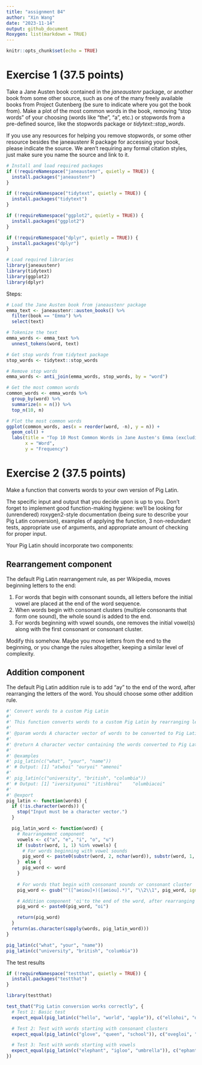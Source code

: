 ```yaml
---
title: "assignment B4"
author: "Xin Wang"
date: "2023-11-14"
output: github_document
Roxygen: list(markdown = TRUE)
---
```


```r
knitr::opts_chunk$set(echo = TRUE)
```

# Exercise 1 (37.5 points)
Take a Jane Austen book contained in the _janeaustenr_ package, or another book from some other source, such as one of the many freely available books from Project Gutenberg (be sure to indicate where you got the book from). Make a plot of the most common words in the book, removing “stop words” of your choosing (words like “the”, “a”, etc.) or stopwords from a pre-defined source, like the stopwords package or _tidytext::stop_words_.

If you use any resources for helping you remove stopwords, or some other resource besides the janeaustenr R package for accessing your book, please indicate the source. We aren’t requiring any formal citation styles, just make sure you name the source and link to it.

```r
# Install and load required packages
if (!requireNamespace("janeaustenr", quietly = TRUE)) {
  install.packages("janeaustenr")
}

if (!requireNamespace("tidytext", quietly = TRUE)) {
  install.packages("tidytext")
}

if (!requireNamespace("ggplot2", quietly = TRUE)) {
  install.packages("ggplot2")
}

if (!requireNamespace("dplyr", quietly = TRUE)) {
  install.packages("dplyr")
}

# Load required libraries
library(janeaustenr)
library(tidytext)
library(ggplot2)
library(dplyr)
```

Steps:

```r
# Load the Jane Austen book from janeaustenr package
emma_text <- janeaustenr::austen_books() %>%
  filter(book == "Emma") %>%
  select(text)

# Tokenize the text
emma_words <- emma_text %>%
  unnest_tokens(word, text)

# Get stop words from tidytext package
stop_words <- tidytext::stop_words

# Remove stop words
emma_words <- anti_join(emma_words, stop_words, by = "word")

# Get the most common words
common_words <- emma_words %>%
  group_by(word) %>%
  summarize(n = n()) %>%
  top_n(10, n)

# Plot the most common words
ggplot(common_words, aes(x = reorder(word, -n), y = n)) +
  geom_col() +
  labs(title = "Top 10 Most Common Words in Jane Austen's Emma (excluding stop words)",
       x = "Word",
       y = "Frequency")
```

# Exercise 2 (37.5 points)
Make a function that converts words to your own version of Pig Latin.

The specific input and output that you decide upon is up to you. Don’t forget to implement good function-making hygiene: we’ll be looking for (unrendered) roxygen2-style documentation (being sure to describe your Pig Latin conversion), examples of applying the function, 3 non-redundant tests, appropriate use of arguments, and appropriate amount of checking for proper input.

Your Pig Latin should incorporate two components:

## Rearrangement component

The default Pig Latin rearrangement rule, as per Wikipedia, moves beginning letters to the end:

1. For words that begin with consonant sounds, all letters before the initial vowel are placed at the end of the word sequence.
2. When words begin with consonant clusters (multiple consonants that form one sound), the whole sound is added to the end.
3. For words beginning with vowel sounds, one removes the initial vowel(s) along with the first consonant or consonant cluster.

Modify this somehow. Maybe you move letters from the end to the beginning, or you change the rules altogether, keeping a similar level of complexity.

## Addition component

The default Pig Latin addition rule is to add “ay” to the end of the word, after rearranging the letters of the word. You should choose some other addition rule.

```r
#' Convert words to a custom Pig Latin
#'
#' This function converts words to a custom Pig Latin by rearranging letters and adding a custom ending.
#'
#' @param words A character vector of words to be converted to Pig Latin.
#'
#' @return A character vector containing the words converted to Pig Latin.
#'
#' @examples
#' pig_latin(c("what", "your", "name"))
#' # Output: [1] "atwhoi" "ouryoi" "amenoi"
#' 
#' pig_latin(c("university", "british", "columbia"))
#' # Output: [1] "iversityunoi" "itishbroi"    "olumbiacoi"  
#'
#' @export
pig_latin <- function(words) {
  if (!is.character(words)) {
    stop("Input must be a character vector.")
  }

  pig_latin_word <- function(word) {
    # Rearrangement component
    vowels <- c("a", "e", "i", "o", "u")
    if (substr(word, 1, 1) %in% vowels) {
      # For words beginning with vowel sounds
      pig_word <- paste0(substr(word, 2, nchar(word)), substr(word, 1, 1))
    }  else {
      pig_word <- word
    }
      
    # For words that begin with consonant sounds or consonant cluster
    pig_word <- gsub("^([^aeiou]+)([aeiou].*)", "\\2\\1", pig_word, ignore.case = TRUE)

    # Addition component 'oi'to the end of the word, after rearranging the letters of the word.
    pig_word <- paste0(pig_word, "oi")

    return(pig_word)
  }
  return(as.character(sapply(words, pig_latin_word)))
}

```


```r
pig_latin(c("what", "your", "name"))
pig_latin(c("university", "british", "columbia"))
```


The test results

```r
if (!requireNamespace("testthat", quietly = TRUE)) {
  install.packages("testthat")
}

library(testthat)

test_that("Pig Latin conversion works correctly", {
  # Test 1: Basic test
  expect_equal(pig_latin(c("hello", "world", "apple")), c("ellohoi", "orldwoi", "eapploi"))

  # Test 2: Test with words starting with consonant clusters
  expect_equal(pig_latin(c("glove", "queen", "school")), c("ovegloi", "ueenqoi", "oolschoi"))

  # Test 3: Test with words starting with vowels
  expect_equal(pig_latin(c("elephant", "igloo", "umbrella")), c("ephanteloi", "ooigloi", "ellaumbroi"))
})
```

